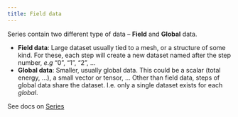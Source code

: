 ```yaml
---
title: Field data
---
```


Series contain two different type of data -- **Field** and **Global** data.

- **Field data**: Large dataset usually tied to a mesh, or a structure of some kind.
  For these, each step will create a new dataset named after the step number, $e.g$ "0",
  "1", "2", ...
- **Global data**: Smaller, usually global data. This could be a scalar (total energy,
  ...), a small vector or tensor, ...
  Other than field data, steps of global data share the dataset. I.e. only a single
  dataset exists for each _global_.



::: {.callout-tip}
See docs on [Series](./)
:::
